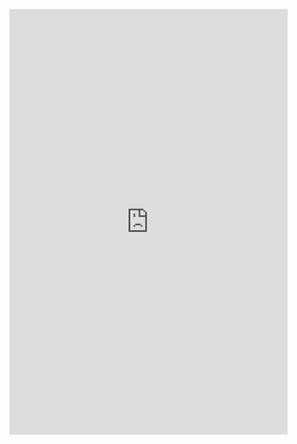<iframe src="https://require.shinyapps.io/require/" style="border: none; width: 100%; height: 770px"></iframe>